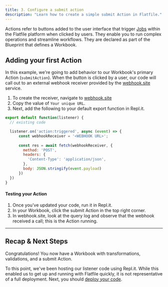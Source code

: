 ```yaml
---
title: 3. Configure a submit action
description: "Learn how to create a simple submit Action in Flatfile."
---
```


Actions refer to buttons added to the user interface that trigger <Tooltip tip="Large asynchronous work...">[Jobs](../concepts/jobs)</Tooltip> within the Flatfile platform when clicked by users. They enable you to run complex operations and streamline workflows. They are declared as part of the Blueprint that defines a Workbook.

## Adding your first Action

In this example, we're going to add behavior to our Workbook's primary Action (`submitAction`). When the button is clicked by a user, our code will call out to an external webhook receiver provided by the <Tooltip tip="Inspect, test and automate requests">[webhook.site](https://webhook.site)</Tooltip> service.

1. To create the receiver, navigate to <Tooltip tip="Inspect, test and automate requests">[webhook.site](https://webhook.site)</Tooltip>
2. Copy the value of `Your unique URL`.
3. Next, add the following to your default export function in Repl.it.

```js index.js
export default function(listener) {
  // existing code

  listener.on('action:triggered', async (event) => {
      const webhookReceiver = '<WEBHOOK URL>';  
      
      const res = await fetch(webhookReceiver, {
        method: 'POST',
        headers: {
          'Content-Type': 'application/json',
        },
        body: JSON.stringify(event.payload)
      })
  })
}
```

#### Testing your Action

1. Once you've updated your code, run it in Repl.it.
2. In your Workbook, click the submit Action in the top right corner.
3. In webhook.site, look at the query log and observe that the webhook received a call; this is the Action running.


---

## Recap & Next Steps
Congratulations! You now have a Workbook with transformations, validations, and a submit Action.

To this point, we've been hosting our listener code using Repl.it. While this enabled us to get up and running with Flatfile quickly, it is not representative of a full deployment. Next, you should <Tooltip tip="Learn about deploying Flatfile">[deploy your code](../developer-tools/deploying)</Tooltip>.
